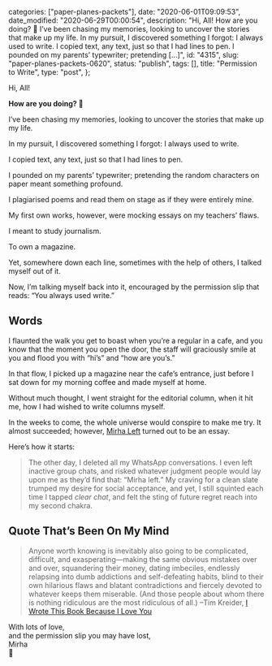 
  categories: ["paper-planes-packets"],
  date: "2020-06-01T09:09:53",
  date_modified: "2020-06-29T00:00:54",
  description:
    "Hi, All! How are you doing? 🦖 I’ve been chasing my memories, looking to uncover the stories that make up my life. In my pursuit, I discovered something I forgot: I always used to write. I copied text, any text, just so that I had lines to pen. I pounded on my parents’ typewriter; pretending […]",
  id: "4315",
  slug: "paper-planes-packets-0620",
  status: "publish",
  tags: [],
  title: "Permission to Write",
  type: "post",
};


Hi, All!

**How are you doing? 🦖**

I’ve been chasing my memories, looking to uncover the stories that make up my life.

In my pursuit, I discovered something I forgot: I always used to write.

I copied text, any text, just so that I had lines to pen.

I pounded on my parents’ typewriter; pretending the random characters on paper meant something profound.

I plagiarised poems and read them on stage as if they were entirely mine.

My first own works, however, were mocking essays on my teachers’ flaws.

I meant to study journalism.

To own a magazine.

Yet, somewhere down each line, sometimes with the help of others, I talked myself out of it.

Now, I’m talking myself back into it, encouraged by the permission slip that reads: “You always used write.”

## Words

I flaunted the walk you get to boast when you’re a regular in a cafe, and you know that the moment you open the door, the staff will graciously smile at you and flood you with “hi’s” and “how are you’s.”

In that flow, I picked up a magazine near the cafe’s entrance, just before I sat down for my morning coffee and made myself at home.

Without much thought, I went straight for the editorial column, when it hit me, how I had wished to write columns myself.

In the weeks to come, the whole universe would conspire to make me try. It almost succeeded; however, [Mirha Left](/posts/mirha-left/) turned out to be an essay.

Here’s how it starts:

> The other day, I deleted all my WhatsApp conversations. I even left inactive group chats, and risked whatever judgment people would lay upon me as they’d find that: “Mirha left.” My craving for a clean slate trumped my desire for social acceptance, and yet, I still squinted each time I tapped *clear chat*, and felt the sting of future regret reach into my second chakra.

## Quote That’s Been On My Mind

> Anyone worth knowing is inevitably also going to be complicated, difficult, and exasperating—making the same obvious mistakes over and over, squandering their money, dating imbeciles, endlessly relapsing into dumb addictions and self-defeating habits, blind to their own hilarious flaws and blatant contradictions and fiercely devoted to whatever keeps them miserable. (And those people about whom there is nothing ridiculous are the most ridiculous of all.) –Tim Kreider, [I Wrote This Book Because I Love You](https://www.amazon.com/dp/1476738998/)

With lots of love,\
and the permission slip you may have lost,\
Mirha\
📮
